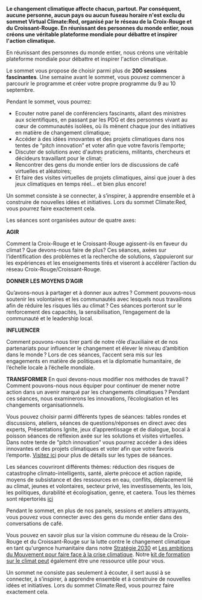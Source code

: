 
**Le changement climatique affecte chacun, partout. Par conséquent, aucune personne, aucun pays ou aucun fuseau horaire n'est exclu du sommet Virtual Climate:Red, organisé par le réseau de la Croix-Rouge et du Croissant-Rouge. En réunissant des personnes du monde entier, nous créons une véritable plateforme mondiale pour débattre et inspirer l'action climatique.**

En réunissant des personnes du monde entier, nous créons une véritable plateforme mondiale pour débattre et inspirer l'action climatique.

Le sommet vous propose de choisir parmi plus de **200 sessions fascinantes**. Une semaine avant le sommet, vous pouvez commencer à parcourir le programme et créer votre propre programme du 9 au 10 septembre.

Pendant le sommet, vous pourrez:

- Ecouter notre panel de conférenciers fascinants, allant des ministres aux scientifiques, en passant par les PDG et des personnes vivant au cœur de communautés isolées, où ils mènent chaque jour des initiatives en matière de changement climatique;
- Accéder à des idées innovantes et des projets climatiques dans nos tentes de “pitch innovation” et voter afin que votre favoris l’emporte;
- Discuter de solutions avec d'autres praticiens, militants, chercheurs et décideurs travaillant pour le climat;
- Rencontrer des gens du monde entier lors de discussions de café virtuelles et aléatoires;
- Et faire des visites virtuelles de projets climatiques, ainsi que jouer à des jeux climatiques en temps réel… et bien plus encore!

Un sommet consiste à se connecter, à s’inspirer, à apprendre ensemble et à construire de nouvelles idées et initiatives. Lors du sommet Climate:Red, vous pourrez faire exactement cela.

Les séances sont organisées autour de quatre axes:

**AGIR**

Comment la Croix-Rouge et le Croissant-Rouge agissent-ils en faveur du climat ? Que devons-nous faire de plus? Ces séances, axées sur l’identification des problèmes et la recherche de solutions, s’appuieront sur les expériences et les enseignements tirés et viseront à accélérer l’action du réseau Croix-Rouge/Croissant-Rouge.

**DONNER LES MOYENS D’AGIR**

Qu’avons-nous à partager et à donner aux autres ? Comment pouvons-nous soutenir les volontaires et les communautés avec lesquels nous travaillons afin de réduire les risques liés au climat ? Ces séances porteront sur le renforcement des capacités, la sensibilisation, l’engagement de la communauté et le leadership local.

**INFLUENCER**

Comment pouvons-nous tirer parti de notre rôle d’auxiliaire et de nos partenariats pour influencer le changement et élever le niveau d’ambition dans le monde ? Lors de ces séances, l’accent sera mis sur les engagements en matière de politiques et la diplomatie humanitaire, de l’échelle locale à l’échelle mondiale.

**TRANSFORMER**
En quoi devons-nous modifier nos méthodes de travail ? Comment pouvons-nous nous équiper pour continuer de mener notre action dans un avenir marqué par les changements climatiques ? Pendant ces séances, nous examinerons les innovations, l’écologisation et les changements organisationnels.

Vous pouvez choisir parmi différents types de séances: tables rondes et discussions, ateliers, séances de questions/réponses en direct avec des experts, Présentations Ignite, jeux d’apprentissage et de dialogue, bocal à poisson séances de réflexion axée sur les solutions et visites virtuelles. Dans notre tente de “pitch innovation” vous pourrez accéder à des idées innovantes et des projets climatiques et voter afin que votre favoris l’emporte. [Visitez ici](https://future-rcrc.com/fr/2020/06/22/virtual-climate-summit-climatered/) pour plus de détails sur les types de séances.

Les séances couvriront différents thèmes: réduction des risques de catastrophe climato-intelligents, santé, alerte précoce et action rapide, moyens de subsistance et des ressources en eau, conflits, déplacement lié au climat, jeunes et volontaires, secteur privé, les investissements, les lois, les politiques, durabilité et écologisation, genre, et caetera. Tous les thèmes sont répertoriés [ici](https://future-rcrc.com/fr/2020/06/22/virtual-climate-summit-climatered/)

Pendant le sommet, en plus de nos panels, sessions et ateliers attrayants, vous pouvez vous connecter avec des gens du monde entier dans des conversations de café.

<AtriumVideo />

Vous pouvez en savoir plus sur la vision commune du réseau de la Croix-Rouge et du Croissant-Rouge sur la lutte contre le changement climatique en tant qu'urgence humanitaire dans notre [Stratégie 2030](https://future-rcrc.com/strategy-2030/) et [Les ambitions du Mouvement pour faire face à la crise climatique](https://media.ifrc.org/ifrc/wp-content/uploads/sites/5/2020/02/Movement-Climate-Ambitions-2020-final.pdf). Notre [kit de formation sur le climat peut](https://www.climatecentre.org/training/) également être une ressource utile pour vous.

Un sommet ne consiste pas seulement à écouter, il sert aussi à se connecter, à s’inspirer, à apprendre ensemble et à construire de nouvelles idées et initiatives. Lors du sommet Climate:Red, vous pourrez faire exactement cela.
